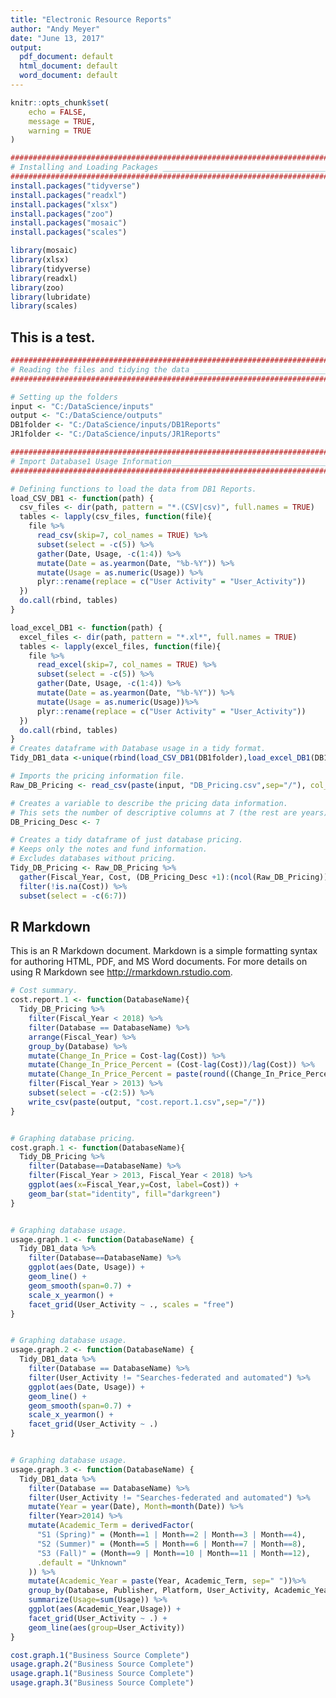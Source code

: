 ```yaml
---
title: "Electronic Resource Reports"
author: "Andy Meyer"
date: "June 13, 2017"
output:
  pdf_document: default
  html_document: default
  word_document: default
---
```


```r
knitr::opts_chunk$set(
	echo = FALSE,
	message = TRUE,
	warning = TRUE
)
```

```r
###############################################################################
# Installing and Loading Packages _____________________________________________
###############################################################################
install.packages("tidyverse")
install.packages("readxl")
install.packages("xlsx")
install.packages("zoo")
install.packages("mosaic")
install.packages("scales")

```


```r
library(mosaic)
library(xlsx)
library(tidyverse)
library(readxl)
library(zoo)
library(lubridate)
library(scales)
```


## This is a test.

```r
###############################################################################
# Reading the files and tidying the data ______________________________________
###############################################################################

# Setting up the folders
input <- "C:/DataScience/inputs"
output <- "C:/DataScience/outputs"
DB1folder <- "C:/DataScience/inputs/DB1Reports"
JR1folder <- "C:/DataScience/inputs/JR1Reports"

###############################################################################
# Import Database1 Usage Information___________________________________________
###############################################################################

# Defining functions to load the data from DB1 Reports.
load_CSV_DB1 <- function(path) { 
  csv_files <- dir(path, pattern = "*.(CSV|csv)", full.names = TRUE)
  tables <- lapply(csv_files, function(file){
    file %>%
      read_csv(skip=7, col_names = TRUE) %>%
      subset(select = -c(5)) %>%
      gather(Date, Usage, -c(1:4)) %>%
      mutate(Date = as.yearmon(Date, "%b-%Y")) %>%
      mutate(Usage = as.numeric(Usage)) %>%
      plyr::rename(replace = c("User Activity" = "User_Activity"))
  })
  do.call(rbind, tables)
}

load_excel_DB1 <- function(path) { 
  excel_files <- dir(path, pattern = "*.xl*", full.names = TRUE)
  tables <- lapply(excel_files, function(file){
    file %>%
      read_excel(skip=7, col_names = TRUE) %>%
      subset(select = -c(5)) %>%
      gather(Date, Usage, -c(1:4)) %>%
      mutate(Date = as.yearmon(Date, "%b-%Y")) %>%
      mutate(Usage = as.numeric(Usage))%>%
      plyr::rename(replace = c("User Activity" = "User_Activity"))
  })
  do.call(rbind, tables)
}
# Creates dataframe with Database usage in a tidy format.
Tidy_DB1_data <-unique(rbind(load_CSV_DB1(DB1folder),load_excel_DB1(DB1folder)))
```

```r
# Imports the pricing information file.
Raw_DB_Pricing <- read_csv(paste(input, "DB_Pricing.csv",sep="/"), col_names = TRUE)

# Creates a variable to describe the pricing data information. 
# This sets the number of descriptive columns at 7 (the rest are years)
DB_Pricing_Desc <- 7

# Creates a tidy dataframe of just database pricing.
# Keeps only the notes and fund information.
# Excludes databases without pricing.
Tidy_DB_Pricing <- Raw_DB_Pricing %>%
  gather(Fiscal_Year, Cost, (DB_Pricing_Desc +1):(ncol(Raw_DB_Pricing))) %>%
  filter(!is.na(Cost)) %>%
  subset(select = -c(6:7))

```


## R Markdown

This is an R Markdown document. Markdown is a simple formatting syntax for authoring HTML, PDF, and MS Word documents. For more details on using R Markdown see <http://rmarkdown.rstudio.com>.

```r
# Cost summary.
cost.report.1 <- function(DatabaseName){
  Tidy_DB_Pricing %>%
    filter(Fiscal_Year < 2018) %>%
    filter(Database == DatabaseName) %>%
    arrange(Fiscal_Year) %>%
    group_by(Database) %>%
    mutate(Change_In_Price = Cost-lag(Cost)) %>%
    mutate(Change_In_Price_Percent = (Cost-lag(Cost))/lag(Cost)) %>%
    mutate(Change_In_Price_Percent = paste(round((Change_In_Price_Percent * 100), digits=2),"%",sep="")) %>%
    filter(Fiscal_Year > 2013) %>%
    subset(select = -c(2:5)) %>%
    write_csv(paste(output, "cost.report.1.csv",sep="/"))
}


# Graphing database pricing.
cost.graph.1 <- function(DatabaseName){
  Tidy_DB_Pricing %>%
    filter(Database==DatabaseName) %>%
    filter(Fiscal_Year > 2013, Fiscal_Year < 2018) %>%
    ggplot(aes(x=Fiscal_Year,y=Cost, label=Cost)) +
    geom_bar(stat="identity", fill="darkgreen")
}


# Graphing database usage.
usage.graph.1 <- function(DatabaseName) {
  Tidy_DB1_data %>%
    filter(Database==DatabaseName) %>%
    ggplot(aes(Date, Usage)) +
    geom_line() +
    geom_smooth(span=0.7) +
    scale_x_yearmon() +
    facet_grid(User_Activity ~ ., scales = "free")
}


# Graphing database usage.
usage.graph.2 <- function(DatabaseName) {
  Tidy_DB1_data %>%
    filter(Database == DatabaseName) %>%
    filter(User_Activity != "Searches-federated and automated") %>%
    ggplot(aes(Date, Usage)) +
    geom_line() +
    geom_smooth(span=0.7) +
    scale_x_yearmon() +
    facet_grid(User_Activity ~ .)
}


# Graphing database usage.
usage.graph.3 <- function(DatabaseName) {
  Tidy_DB1_data %>%
    filter(Database == DatabaseName) %>%
    filter(User_Activity != "Searches-federated and automated") %>%
    mutate(Year = year(Date), Month=month(Date)) %>%
    filter(Year>2014) %>%
    mutate(Academic_Term = derivedFactor(
      "S1 (Spring)" = (Month==1 | Month==2 | Month==3 | Month==4),
      "S2 (Summer)" = (Month==5 | Month==6 | Month==7 | Month==8),
      "S3 (Fall)" = (Month==9 | Month==10 | Month==11 | Month==12),
      .default = "Unknown"
    )) %>%
    mutate(Academic_Year = paste(Year, Academic_Term, sep=" "))%>%
    group_by(Database, Publisher, Platform, User_Activity, Academic_Year) %>%
    summarize(Usage=sum(Usage)) %>%
    ggplot(aes(Academic_Year,Usage)) +
    facet_grid(User_Activity ~ .) + 
    geom_line(aes(group=User_Activity))
}

```


```r
cost.graph.1("Business Source Complete")
usage.graph.2("Business Source Complete")
usage.graph.1("Business Source Complete")
usage.graph.3("Business Source Complete")
```

